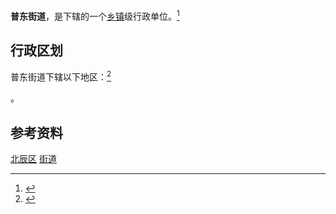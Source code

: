 {{中国乡级行政区|12/01/13/003/000}}

'''普东街道'''，是{{PRC admin/fullname|12/01/13/003/000|3}}下辖的一个[[乡镇|乡镇]]级行政单位。<ref>{{PRC admin/ref sgc|{{PRC admin/parent|12/01/13/003/000}}}}</ref>

== 行政区划 ==

普东街道下辖以下地区：<ref>{{PRC admin/ref sgc|12/01/13/003/000}}</ref>

{{PRC admin/children|12/01/13/003/000}}。

== 参考资料 ==

{{Reflist|2}}

{{天津市北辰区行政区划}}
{{天津行政区划小作品}}

[[Category:天津市街道_(行政区划)|北辰区]]
[[Category:北辰区行政区划|街道]]
